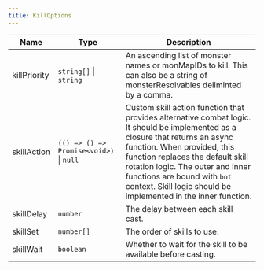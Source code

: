 ```yaml
---
title: KillOptions
---
```


| Name | Type | Description |
|------|------|-------------|
| killPriority | `string[]` \| `string` | An ascending list of monster names or monMapIDs to kill. This can also be a string of monsterResolvables deliminted by a comma. |
| skillAction | `(() => () => Promise<void>)` \| `null` | Custom skill action function that provides alternative combat logic. It should be implemented as a closure that returns an async function. When provided, this function replaces the default skill rotation logic. The outer and inner functions are bound with `bot` context. Skill logic should be implemented in the inner function. |
| skillDelay | `number` | The delay between each skill cast. |
| skillSet | `number[]` | The order of skills to use. |
| skillWait | `boolean` | Whether to wait for the skill to be available before casting. |